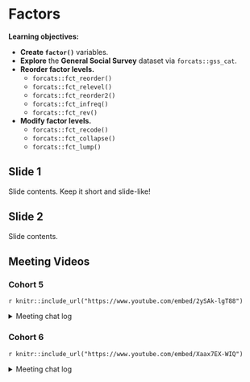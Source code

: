 # Factors

**Learning objectives:**

- **Create `factor()`** variables.
- **Explore** the **General Social Survey** dataset via `forcats::gss_cat`.
- **Reorder factor levels.**
  - `forcats::fct_reorder()`
  - `forcats::fct_relevel()`
  - `forcats::fct_reorder2()`
  - `forcats::fct_infreq()`
  - `forcats::fct_rev()`
- **Modify factor levels.**
  - `forcats::fct_recode()`
  - `forcats::fct_collapse()`
  - `forcats::fct_lump()`


## Slide 1

Slide contents. 
Keep it short and slide-like!

## Slide 2

Slide contents.

## Meeting Videos

### Cohort 5

`r knitr::include_url("https://www.youtube.com/embed/2ySAk-lgT88")`

<details>
  <summary> Meeting chat log </summary>
  
```
00:05:04	Federica Gazzelloni:	Hello
00:23:34	Jon Harmon (jonthegeek):	Useful: R has month.name and month.abb character vectors built in. So you can do things like y3 <- factor(month.abb, levels = month.abb)
00:35:46	Ryan Metcalf:	Open ended question for the team. If Factors are a built-in enumeration in categorical data….what if the data in review has a dictionary and the variable (column) of each record is entered as a numeral. Would a best practice to use a join or mutate to enter the text instead of a numeral.
01:00:25	Ryan Metcalf:	I’m not finding a direct definition of “level” in the Forecats text. Would it be appropriate to state a “level” in this Factor chapter is the “quantity of a given category?”
01:05:05	Jon Harmon (jonthegeek):	state.abb
```
</details>

### Cohort 6

`r knitr::include_url("https://www.youtube.com/embed/Xaax7EX-WIQ")`

<details>
  <summary> Meeting chat log </summary>
  
```
00:12:43	Daniel Adereti:	https://simplystatistics.org/posts/2015-07-24-stringsasfactors-an-unauthorized-biography/
00:13:46	Adeyemi Olusola:	Its freezing but I don’t know if it’s from my end
00:15:05	Shannon:	Yes, Adeyemi, it's freezing a bit...cleared up for now
00:19:52	Adeyemi Olusola:	I guess as.factor( ) does the same without aorting
01:01:46	Marielena Soilemezidi:	thank you Daniel!
01:01:52	Adeyemi Olusola:	Thank you Daniel
01:02:34	Marielena Soilemezidi:	bye all!
01:02:40	Daniel Adereti:	Bye!
```
</details>
